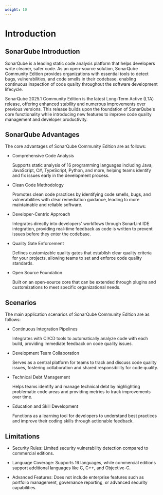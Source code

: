 ```yaml
---
weight: 10
---
```


# Introduction

## SonarQube Introduction

SonarQube is a leading static code analysis platform that helps developers write cleaner, safer code. As an open-source solution, SonarQube Community Edition provides organizations with essential tools to detect bugs, vulnerabilities, and code smells in their codebase, enabling continuous inspection of code quality throughout the software development lifecycle.

SonarQube 2025.1 Community Edition is the latest Long-Term Active (LTA) release, offering enhanced stability and numerous improvements over previous versions. This release builds upon the foundation of SonarQube's core functionality while introducing new features to improve code quality management and developer productivity.

## SonarQube Advantages

The core advantages of SonarQube Community Edition are as follows:

- Comprehensive Code Analysis

  Supports static analysis of 16 programming languages including Java, JavaScript, C#, TypeScript, Python, and more, helping teams identify and fix issues early in the development process.

- Clean Code Methodology

  Promotes clean code practices by identifying code smells, bugs, and vulnerabilities with clear remediation guidance, leading to more maintainable and reliable software.

- Developer-Centric Approach

  Integrates directly into developers' workflows through SonarLint IDE integration, providing real-time feedback as code is written to prevent issues before they enter the codebase.

- Quality Gate Enforcement

  Defines customizable quality gates that establish clear quality criteria for your projects, allowing teams to set and enforce code quality standards.

- Open Source Foundation

  Built on an open-source core that can be extended through plugins and customizations to meet specific organizational needs.

## Scenarios

The main application scenarios of SonarQube Community Edition are as follows:

- Continuous Integration Pipelines

  Integrates with CI/CD tools to automatically analyze code with each build, providing immediate feedback on code quality issues.

- Development Team Collaboration

  Serves as a central platform for teams to track and discuss code quality issues, fostering collaboration and shared responsibility for code quality.

- Technical Debt Management

  Helps teams identify and manage technical debt by highlighting problematic code areas and providing metrics to track improvements over time.

- Education and Skill Development

  Functions as a learning tool for developers to understand best practices and improve their coding skills through actionable feedback.

## Limitations

- Security Rules: Limited security vulnerability detection compared to commercial editions.

- Language Coverage: Supports 16 languages, while commercial editions support additional languages like C, C++, and Objective-C.

- Advanced Features: Does not include enterprise features such as portfolio management, governance reporting, or advanced security capabilities.


